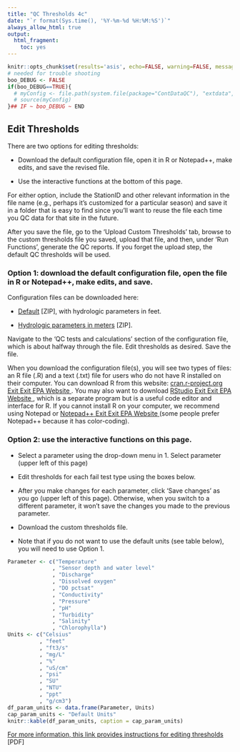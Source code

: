 ```yaml
---
title: "QC Thresholds 4c"
date: "`r format(Sys.time(), '%Y-%m-%d %H:%M:%S')`"
always_allow_html: true
output:
  html_fragment:
    toc: yes
---
```


```r
knitr::opts_chunk$set(results='asis', echo=FALSE, warning=FALSE, message = FALSE)
# needed for trouble shooting
boo_DEBUG <- FALSE
if(boo_DEBUG==TRUE){
  # myConfig <- file.path(system.file(package="ContDataQC"), "extdata", "config.ORIG.R")
  # source(myConfig)
}## IF ~ boo_DEBUG ~ END
```

## Edit Thresholds

There are two options for editing thresholds:

* Download the default configuration file, open it in R or Notepad++, make edits, and save the revised file.

* Use the interactive functions at the bottom of this page. 

For either option, include the StationID and other relevant information in the file name (e.g., perhaps it's customized for a particular season) and save it in a folder that is easy to find since you'll want to reuse the file each time you QC data for that site in the future.

After you save the file, go to the 'Upload Custom Thresholds' tab, browse to the custom thresholds file you saved, upload that file, and then, under 'Run Functions', generate the QC reports. If you forget the upload step, the default QC thresholds will be used.

### Option 1: download the default configuration file, open the file in R or Notepad++, make edits, and save.

Configuration files can be downloaded here:

*	[Default](Config_default.zip) [ZIP], with hydrologic parameters in feet.

*	[Hydrologic parameters in meters](Config_Lakes_meters.zip) [ZIP].

Navigate to the ‘QC tests and calculations’ section of the configuration file, which is about halfway through the file. Edit thresholds as desired. Save the file.

When you download the configuration file(s), you will see two types of files: an R file (.R) and a text (.txt) file for users who do not have R installed on their computer. You can download R from this website: 
<a class="menu__link" href="https://cran.r-project.org" target="_blank">cran.r-project.org<span class="usa-tag external-link__tag" title="Exit EPA Website">
                    <span aria-hidden="true">Exit</span>
                    <span class="u-visually-hidden"> Exit EPA Website</span>
                  </span>
                </a>. 
You may also want to download <a class="menu__link" href="https://www.rstudio.com/products/rstudio/download/" target="_blank">RStudio<span class="usa-tag external-link__tag" title="Exit EPA Website">
                    <span aria-hidden="true">Exit</span>
                    <span class="u-visually-hidden"> Exit EPA Website</span>
                  </span>
                </a>, which is a separate program but is a useful code editor and interface for R. If you cannot install R on your computer, we recommend using Notepad or 
<a class="menu__link" href="https://notepad-plus-plus.org/downloads" target="_blank">Notepad++<span class="usa-tag external-link__tag" title="Exit EPA Website">
                    <span aria-hidden="true">Exit</span>
                    <span class="u-visually-hidden"> Exit EPA Website</span>
                  </span>
                </a>
(some people prefer Notepad++ because it has color-coding).


### Option 2: use the interactive functions on this page.

* Select a parameter using the drop-down menu in 1. Select parameter (upper left of this page)

* Edit thresholds for each fail test type using the boxes below.

* After you make changes for each parameter, click ‘Save changes’ as you go (upper left of this page). Otherwise, when you switch to a different parameter, it won’t save the changes you made to the previous parameter. 

* Download the custom thresholds file.

* Note that if you do not want to use the default units (see table below), you will need to use Option 1.

```r
Parameter <- c("Temperature"
              , "Sensor depth and water level"
              , "Discharge"
              , "Dissolved oxygen"
              , "DO pctsat"
              , "Conductivity"
              , "Pressure"
              , "pH"
              , "Turbidity"
              , "Salinity"
              , "Chlorophylla")
Units <- c("Celsius"
          , "feet"
          , "ft3/s"
          , "mg/L"
          , "%"
          , "uS/cm"
          , "psi"
          , "SU"
          , "NTU"
          , "ppt"
          , "g/cm3")
df_param_units <- data.frame(Parameter, Units)
cap_param_units <- "Default Units"
knitr::kable(df_param_units, caption = cap_param_units)
```

[For more information, this link provides instructions for editing thresholds](EditingQCtestThresholds_20220117.pdf) [PDF]
